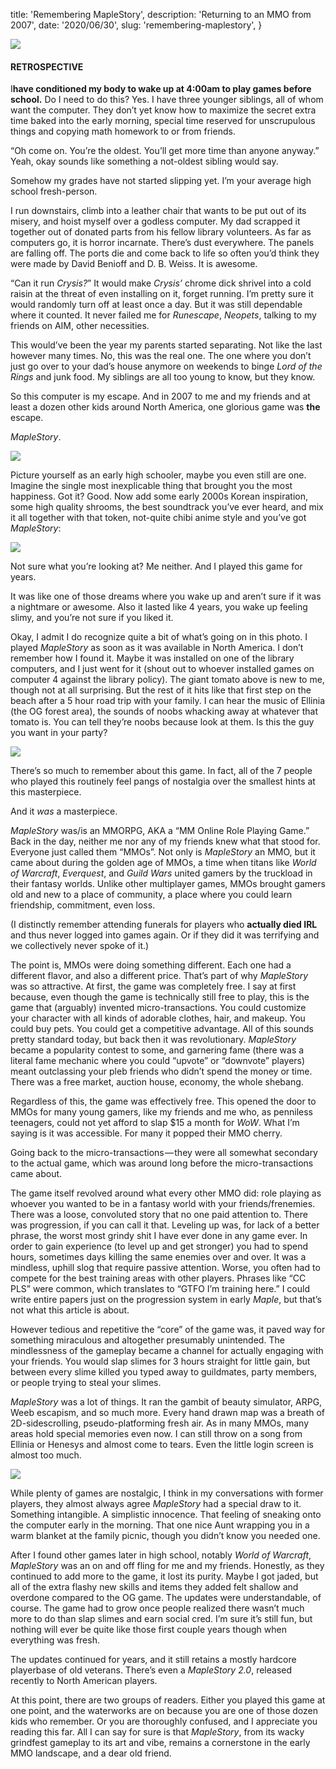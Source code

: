   title: 'Remembering MapleStory',
  description: 'Returning to an MMO from 2007',
  date: '2020/06/30',
  slug: 'remembering-maplestory',
}

![](/assets/img/1__C3h6MChdwsrNCqlFES9Hjw.png)

#### RETROSPECTIVE

I**have conditioned my body to wake up at 4:00am to play games before school.** Do I need to do this? Yes. I have three younger siblings, all of whom want the computer. They don’t yet know how to maximize the secret extra time baked into the early morning, special time reserved for unscrupulous things and copying math homework to or from friends.

“Oh come on. You’re the oldest. You’ll get more time than anyone anyway.” Yeah, okay sounds like something a not-oldest sibling would say.

Somehow my grades have not started slipping yet. I’m your average high school fresh-person.

I run downstairs, climb into a leather chair that wants to be put out of its misery, and hoist myself over a godless computer. My dad scrapped it together out of donated parts from his fellow library volunteers. As far as computers go, it is horror incarnate. There’s dust everywhere. The panels are falling off. The ports die and come back to life so often you’d think they were made by David Benioff and D. B. Weiss. It is awesome.

“Can it run _Crysis?_” It would make _Crysis’_ chrome dick shrivel into a cold raisin at the threat of even installing on it, forget running. I’m pretty sure it would randomly turn off at least once a day. But it was still dependable where it counted. It never failed me for _Runescape_, _Neopets_, talking to my friends on AIM, other necessities.

This would’ve been the year my parents started separating. Not like the last however many times. No, this was the real one. The one where you don’t just go over to your dad’s house anymore on weekends to binge _Lord of the Rings_ and junk food. My siblings are all too young to know, but they know.

So this computer is my escape. And in 2007 to me and my friends and at least a dozen other kids around North America, one glorious game was **the** escape.

_MapleStory_.

![](/assets/img/1__iRP7xjJvd__Tt16Mb30a0__w.png)

Picture yourself as an early high schooler, maybe you even still are one. Imagine the single most inexplicable thing that brought you the most happiness. Got it? Good. Now add some early 2000s Korean inspiration, some high quality shrooms, the best soundtrack you’ve ever heard, and mix it all together with that token, not-quite chibi anime style and you’ve got _MapleStory_:

![](/assets/img/0__MxFSkN0fNFmdeDn8.jpeg)

Not sure what you’re looking at? Me neither. And I played this game for years.

It was like one of those dreams where you wake up and aren’t sure if it was a nightmare or awesome. Also it lasted like 4 years, you wake up feeling slimy, and you’re not sure if you liked it.

Okay, I admit I do recognize quite a bit of what’s going on in this photo. I played _MapleStory_ as soon as it was available in North America. I don’t remember how I found it. Maybe it was installed on one of the library computers, and I just went for it (shout out to whoever installed games on computer 4 against the library policy). The giant tomato above is new to me, though not at all surprising. But the rest of it hits like that first step on the beach after a 5 hour road trip with your family. I can hear the music of Ellinia (the OG forest area), the sounds of noobs whacking away at whatever that tomato is. You can tell they’re noobs because look at them. Is this the guy you want in your party?

![](/assets/img/0__j7ljDDNasOwT1r6l.jpeg)

There’s so much to remember about this game. In fact, all of the 7 people who played this routinely feel pangs of nostalgia over the smallest hints at this masterpiece.

And it _was_ a masterpiece.

_MapleStory_ was/is an MMORPG, AKA a “MM Online Role Playing Game.” Back in the day, neither me nor any of my friends knew what that stood for. Everyone just called them “MMOs”. Not only is _MapleStory_ an MMO, but it came about during the golden age of MMOs, a time when titans like _World of Warcraft_, _Everquest_, and _Guild Wars_ united gamers by the truckload in their fantasy worlds. Unlike other multiplayer games, MMOs brought gamers old and new to a place of community, a place where you could learn friendship, commitment, even loss.

(I distinctly remember attending funerals for players who **actually died IRL** and thus never logged into games again. Or if they did it was terrifying and we collectively never spoke of it.)

The point is, MMOs were doing something different. Each one had a different flavor, and also a different price. That’s part of why _MapleStory_ was so attractive. At first, the game was completely free. I say at first because, even though the game is technically still free to play, this is the game that (arguably) invented micro-transactions. You could customize your character with all kinds of adorable clothes, hair, and makeup. You could buy pets. You could get a competitive advantage. All of this sounds pretty standard today, but back then it was revolutionary. _MapleStory_ became a popularity contest to some, and garnering fame (there was a literal fame mechanic where you could “upvote” or “downvote” players) meant outclassing your pleb friends who didn’t spend the money or time. There was a free market, auction house, economy, the whole shebang.

Regardless of this, the game was effectively free. This opened the door to MMOs for many young gamers, like my friends and me who, as penniless teenagers, could not yet afford to slap $15 a month for _WoW_. What I’m saying is it was accessible. For many it popped their MMO cherry.

Going back to the micro-transactions — they were all somewhat secondary to the actual game, which was around long before the micro-transactions came about.

The game itself revolved around what every other MMO did: role playing as whoever you wanted to be in a fantasy world with your friends/frenemies. There was a loose, convoluted story that no one paid attention to. There was progression, if you can call it that. Leveling up was, for lack of a better phrase, the worst most grindy shit I have ever done in any game ever. In order to gain experience (to level up and get stronger) you had to spend hours, sometimes days killing the same enemies over and over. It was a mindless, uphill slog that require passive attention. Worse, you often had to compete for the best training areas with other players. Phrases like “CC PLS” were common, which translates to “GTFO I’m training here.” I could write entire papers just on the progression system in early _Maple_, but that’s not what this article is about.

However tedious and repetitive the “core” of the game was, it paved way for something miraculous and altogether presumably unintended. The mindlessness of the gameplay became a channel for actually engaging with your friends. You would slap slimes for 3 hours straight for little gain, but between every slime killed you typed away to guildmates, party members, or people trying to steal your slimes.

_MapleStory_ was a lot of things. It ran the gambit of beauty simulator, ARPG, Weeb escapism, and so much more. Every hand drawn map was a breath of 2D-sidescrolling, pseudo-platforming fresh air. As in many MMOs, many areas hold special memories even now. I can still throw on a song from Ellinia or Henesys and almost come to tears. Even the little login screen is almost too much.

![](/assets/img/0__9fSS596VvkNYkj7a.jpeg)

While plenty of games are nostalgic, I think in my conversations with former players, they almost always agree _MapleStory_ had a special draw to it. Something intangible. A simplistic innocence. That feeling of sneaking onto the computer early in the morning. That one nice Aunt wrapping you in a warm blanket at the family picnic, though you didn’t know you needed one.

After I found other games later in high school, notably _World of Warcraft_, _MapleStory_ was an on and off fling for me and my friends. Honestly, as they continued to add more to the game, it lost its purity. Maybe I got jaded, but all of the extra flashy new skills and items they added felt shallow and overdone compared to the OG game. The updates were understandable, of course. The game had to grow once people realized there wasn’t much more to do than slap slimes and earn social cred. I’m sure it’s still fun, but nothing will ever be quite like those first couple years though when everything was fresh.

The updates continued for years, and it still retains a mostly hardcore playerbase of old veterans. There’s even a _MapleStory 2.0_, released recently to North American players.

At this point, there are two groups of readers. Either you played this game at one point, and the waterworks are on because you are one of those dozen kids who remember. Or you are thoroughly confused, and I appreciate you reading this far. All I can say for sure is that _MapleStory_, from its wacky grindfest gameplay to its art and vibe, remains a cornerstone in the early MMO landscape, and a dear old friend.